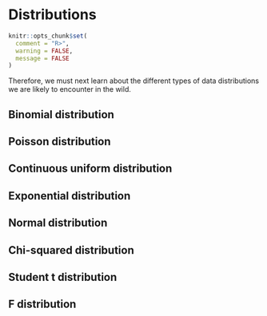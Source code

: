 # Distributions


```r
knitr::opts_chunk$set(
  comment = "R>", 
  warning = FALSE, 
  message = FALSE
)
```

Therefore, we must next learn about the different types of data distributions we are likely to encounter in the wild.

## Binomial distribution

## Poisson distribution

## Continuous uniform distribution

## Exponential distribution

## Normal distribution

## Chi-squared distribution

## Student t distribution

## F distribution
